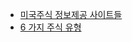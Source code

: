 
- [미국주식 정보제공 사이트들](https://chagchagchag.github.io/docs-us-stock-basic/basic/us-stock-info-sites/)
- [6 가지 주식 유형](https://chagchagchag.github.io/docs-us-stock-basic/basic/us-stock-info-sites/)

